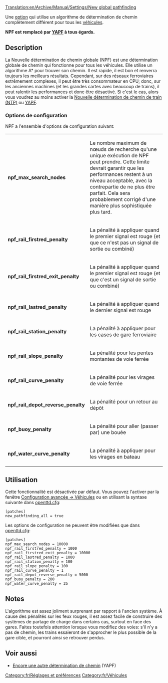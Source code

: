 [[Translation:en/Archive/Manual/Settings/New global pathfinding]]


Une [[fr/Archive/Manual/Settings/Options avancées|option]] qui utilise un algorithme de détermination de chemin complètement différent pour tous les [[fr/Manual/Base Set/Vehicles/Véhicules|véhicules]].

'''NPF est remplacé par [[fr/Archive/Manual/Settings/Encore une autre détermination de chemin|YAPF]] à tous égards.'''

== Description ==
La Nouvelle détermination de chemin globale (NPF) est une détermination globale de chemin qui fonctionne pour tous les véhicules. Elle utilise un algorithme A* pour trouver son chemin. Il est rapide, il est bon et renverra toujours les meilleurs résultats. Cependant, sur des réseaux ferroviaires extrêmement complexes, il peut être très consommateur en CPU; donc, sur les anciennes machines (et les grandes cartes avec beaucoup de trains), il peut ralentir les performances et donc être désactivé. Si c'est le cas, alors vous voudrez au moins activer la [[fr/Archive/Manual/Settings/Nouvelle détermination de chemin de train|Nouvelle détermination de chemin de train (NTP)]] ou [[fr/Archive/Manual/Settings/Encore une autre détermination de chemin|YAPF]].

===Options de configuration===

NPF a l'ensemble d'options de configuration suivant:
{|
|- valign="top"
|'''npf_max_search_nodes'''||Le nombre maximum de nœuds de recherche qu'une unique exécution de NPF peut prendre. Cette limite devrait garantir que les performances restent à un niveau acceptable, avec la contrepartie de ne plus être parfait. Cela sera probablement corrigé d'une manière plus sophistiquée plus tard.
|- valign="top"
|'''npf_rail_firstred_penalty'''||La pénalité à appliquer quand le premier signal est rouge (et que ce n'est pas un signal de sortie ou combiné)
|- valign="top"
|'''npf_rail_firstred_exit_penalty'''||La pénalité à appliquer quand le premier signal est rouge (et que c'est un signal de sortie ou combiné)
|- valign="top"
|'''npf_rail_lastred_penalty'''||La pénalité à appliquer quand le dernier signal est rouge
|- valign="top"
|'''npf_rail_station_penalty'''||La pénalité à appliquer pour les cases de gare ferroviaire
|- valign="top"
|'''npf_rail_slope_penalty'''||La pénalité pour les pentes montantes de voie ferrée
|- valign="top"
|'''npf_rail_curve_penalty'''||La pénalité pour les virages de voie ferrée
|- valign="top"
|'''npf_rail_depot_reverse_penalty'''||La pénalité pour un retour au dépôt
|- valign="top"
|'''npf_buoy_penalty'''||La pénalité pour aller (passer par) une bouée
|- valign="top"
|'''npf_water_curve_penalty'''||La pénalité à appliquer pour les virages en bateau
|}

== Utilisation ==

Cette fonctionnalité est désactivée par défaut. Vous pouvez l'activer par la fenêtre [[fr/Archive/Manual/Settings/Options avancées/Véhicules|Configuration avancée -> Véhicules]] ou en utilisant la syntaxe suivante dans [[fr/openttd.cfg|openttd.cfg]]:
<pre>
[patches]
new_pathfinding_all = true
</pre>

Les options de configuration ne peuvent être modifiées que dans [[fr/openttd.cfg|openttd.cfg]]:

<pre>
[patches]
npf_max_search_nodes = 10000
npf_rail_firstred_penalty = 1000
npf_rail_firstred_exit_penalty = 10000
npf_rail_lastred_penalty = 1000
npf_rail_station_penalty = 100
npf_rail_slope_penalty = 100
npf_rail_curve_penalty = 1
npf_rail_depot_reverse_penalty = 5000
npf_buoy_penalty = 200
npf_water_curve_penalty = 25
</pre>

== Notes ==

L'algorithme est assez joliment surprenant par rapport à l'ancien système. À cause des pénalités sur les feux rouges, il est assez facile de construire des systèmes de partage de charge dans certains cas, surtout en face des gares. Faites toutefois attention lorsque vous modifiez des voies: s'il n'y a pas de chemin, les trains essaieront de s'approcher le plus possible de la gare cible, et pourront ainsi se retrouver perdus.

== Voir aussi ==
*[[fr/Archive/Manual/Settings/Encore une autre détermination de chemin|Encore une autre détermination de chemin]] (YAPF)

[[Category:fr/Réglages et préférences]]
[[Category:fr/Véhicules]]